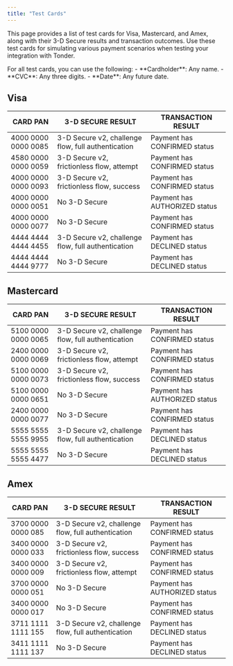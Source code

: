 ```yaml
---
title: "Test Cards"
---
```


This page provides a list of test cards for Visa, Mastercard, and Amex, along with their 3-D Secure results and transaction outcomes. Use these test cards for simulating various payment scenarios when testing your integration with Tonder.

<CardGroup cols={3}>
  <Card title="Visa" icon="cc-visa" href="#visa"/>
  <Card title="Mastercard" icon="cc-mastercard" href="#mastercard"/>
  <Card title="American Express" icon="cc-amex" href="#amex"/>
</CardGroup>

<Tip>
  For all test cards, you can use the following:
  - **Cardholder**: Any name.
  - **CVC**: Any three digits.
  - **Date**: Any future date.
</Tip>

## Visa

| CARD PAN            | 3-D SECURE RESULT                                          | TRANSACTION RESULT           |
|---------------------|------------------------------------------------------------|------------------------------|
| 4000 0000 0000 0085 | 3-D Secure v2, challenge flow, full authentication         | Payment has CONFIRMED status |
| 4580 0000 0000 0059 | 3-D Secure v2, frictionless flow, attempt                  | Payment has CONFIRMED status |
| 4000 0000 0000 0093 | 3-D Secure v2, frictionless flow, success                  | Payment has CONFIRMED status |
| 4000 0000 0000 0051 | No 3-D Secure                                               | Payment has AUTHORIZED status|
| 4000 0000 0000 0077 | No 3-D Secure                                               | Payment has CONFIRMED status |
| 4444 4444 4444 4455 | 3-D Secure v2, challenge flow, full authentication         | Payment has DECLINED status  |
| 4444 4444 4444 9777 | No 3-D Secure                                               | Payment has DECLINED status  |

## Mastercard

| CARD PAN            | 3-D SECURE RESULT                                          | TRANSACTION RESULT           |
|---------------------|------------------------------------------------------------|------------------------------|
| 5100 0000 0000 0065 | 3-D Secure v2, challenge flow, full authentication         | Payment has CONFIRMED status |
| 2400 0000 0000 0069 | 3-D Secure v2, frictionless flow, attempt                  | Payment has CONFIRMED status |
| 5100 0000 0000 0073 | 3-D Secure v2, frictionless flow, success                  | Payment has CONFIRMED status |
| 5100 0000 0000 0651 | No 3-D Secure                                               | Payment has AUTHORIZED status|
| 2400 0000 0000 0077 | No 3-D Secure                                               | Payment has CONFIRMED status |
| 5555 5555 5555 9955 | 3-D Secure v2, challenge flow, full authentication         | Payment has DECLINED status  |
| 5555 5555 5555 4477 | No 3-D Secure                                               | Payment has DECLINED status  |

## Amex

| CARD PAN            | 3-D SECURE RESULT                                          | TRANSACTION RESULT           |
|---------------------|------------------------------------------------------------|------------------------------|
| 3700 0000 0000 085  | 3-D Secure v2, challenge flow, full authentication         | Payment has CONFIRMED status |
| 3400 0000 0000 033  | 3-D Secure v2, frictionless flow, success                  | Payment has CONFIRMED status |
| 3400 0000 0000 009  | 3-D Secure v2, frictionless flow, attempt                  | Payment has CONFIRMED status |
| 3700 0000 0000 051  | No 3-D Secure                                               | Payment has AUTHORIZED status|
| 3400 0000 0000 017  | No 3-D Secure                                               | Payment has CONFIRMED status |
| 3711 1111 1111 155  | 3-D Secure v2, challenge flow, full authentication         | Payment has DECLINED status  |
| 3411 1111 1111 137  | No 3-D Secure                                               | Payment has DECLINED status  |
